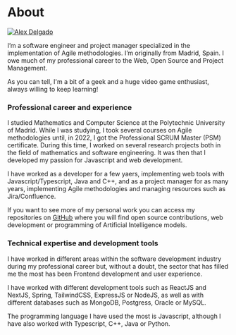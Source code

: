 
# About

<a href="https://twitter.com/aldexdev" target="_blank">
  <Image
    src="/images/aldexdev.jpg"
    alt="Alex Delgado"
    className="rounded-full bg-gray-100 block mt-2 mb-5 mx-auto sm:float-right sm:ml-5 sm:mb-5 grayscale hover:grayscale-0"
    unoptimized
    width={160}
    height={160}
    priority
  />
</a>

I&rsquo;m a software engineer and project manager specialized in the implementation of Agile methodologies.
I&rsquo;m originally from Madrid, Spain.
I owe much of my professional career to the Web, Open Source and Project Management.

As you can tell, I'm a bit of a geek and a huge video game enthusiast, always willing to keep learning!

### Professional career and experience

I studied Mathematics and Computer Science at the Polytechnic University of Madrid.
While I was studying, I took several courses on Agile methodologies until, in 2022, I got the Professional SCRUM Master (PSM) certificate.
During this time, I worked on several research projects both in the field of mathematics and software engineering.
It was then that I developed my passion for Javascript and web development.

I have worked as a developer for a few yaers, implementing web tools with Javascript/Typescript, Java and C++,
and as a project manager for as many years, implementing Agile methodologies and managing resources such as Jira/Confluence.

If you want to see more of my personal work you can access my repositories on [GitHub](https://github.com/aldexdev)
where you will find open source contributions, web development or programming of Artificial Intelligence models.

### Technical expertise and development tools

I have worked in different areas within the software development industry during my professional career but, without a doubt,
the sector that has filled me the most has been Frontend development and user experience.

I have worked with different development tools such as ReactJS and NextJS, Spring, TailwindCSS, ExpressJS or NodeJS, as well as with different databases such as MongoDB, Postgress, Oracle or MySQL.

The programming language I have used the most is Javascript, although I have also worked with Typescript, C++, Java or Python.
